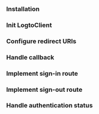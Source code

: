 

<PhpGuideTip />

### Installation

<Installation />

### Init LogtoClient

<InitLogtoClient />

### Configure redirect URIs

<SignInFlowSummary />

<AssumingUrl />

<WebConfigureRedirectUris />

### Handle callback

<ImplementCallbackRoute />

### Implement sign-in route

<ImplementSignInRoute />

### Implement sign-out route

<ImplementSignOutRoute />

### Handle authentication status

<HandleAuthenticationStatus />

<TestYourIntegration sdk="PHP" />
